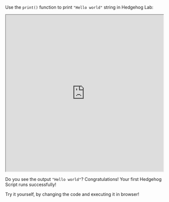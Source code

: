 
Use the `print()` function to print `"Hello world"` string in Hedgehog Lab:


  <iframe
    src="https://hlab.app/s/docs/helloworld_hbook"
    width="100%"
    height="500px"
  ></iframe>


Do you see the output `"Hello world"`? Congratulations! Your first Hedgehog Script runs successfully!

Try it yourself, by changing the code and executing it in browser!

